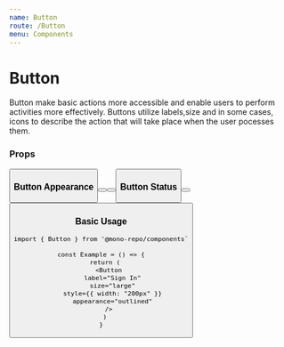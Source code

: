```yaml
---
name: Button
route: /Button
menu: Components
---
```



# Button

Button make basic actions more accessible and enable users to perform activities more effectively. Buttons utilize labels,size and in some cases, icons to describe the action that will take place when the user pocesses them.

### Props

<Props of={Button} table />

<Playground>
  <Button label="Sign In" size="large" />
</Playground>

### Button Appearance

<Playground>
  <Button label="Sign In" size="large" appearance="filled" />
  <Button
    label="Sign In"
    appearance="outlined"
    style={{ marginTop: 10 }}
  />
  <Button
    label="Sign In"
    appearance="text"
    style={{ marginTop: 10 }}
  />
</Playground>

### Button Status

<Playground>
  <Button label="Sign In" status="inactive" />
  <Button
    label="Sign In"
    status="active"
    style={{ marginTop: 10 }}
  />
</Playground>

### Basic Usage

```
import { Button } from '@mono-repo/components`

const Example = () => {
  return (
    <Button
      label="Sign In"
      size="large"
      style={{ width: "200px" }}
      appearance="outlined"
    />
  )
}
```
